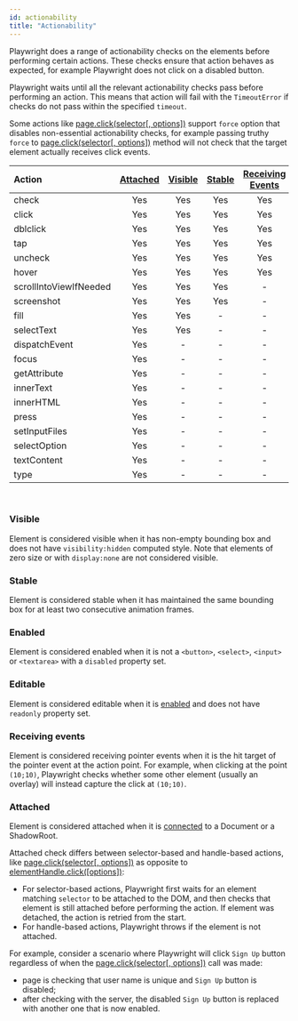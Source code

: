 ```yaml
---
id: actionability
title: "Actionability"
---
```


Playwright does a range of actionability checks on the elements before performing certain actions. These checks ensure that action behaves as expected, for example Playwright does not click on a disabled button.

Playwright waits until all the relevant actionability checks pass before performing an action. This means that action will fail with the `TimeoutError` if checks do not pass within the specified `timeout`.

Some actions like [page.click(selector[, options])](./api/class-page.mdx#pageclickselector-options) support `force` option that disables non-essential actionability checks, for example passing truthy `force` to [page.click(selector[, options])](./api/class-page.mdx#pageclickselector-options) method will not check that the target element actually receives click events.

| Action | [Attached] | [Visible] | [Stable] | [Receiving Events] | [Enabled] | [Editable] |
| :- | :-: | :-: | :-: | :-: | :-: | :-: |
| check | Yes | Yes | Yes | Yes | Yes | - |
| click | Yes | Yes | Yes | Yes | Yes | - |
| dblclick | Yes | Yes | Yes | Yes | Yes | - |
| tap | Yes | Yes | Yes | Yes | Yes | - |
| uncheck | Yes | Yes | Yes | Yes | Yes | - |
| hover | Yes | Yes | Yes | Yes | - | - |
| scrollIntoViewIfNeeded | Yes | Yes | Yes | - | - | - |
| screenshot | Yes | Yes | Yes | - | - | - |
| fill | Yes | Yes | - | - | Yes | Yes |
| selectText | Yes | Yes | - | - | - | - |
| dispatchEvent | Yes | - | - | - | - | - |
| focus | Yes | - | - | - | - | - |
| getAttribute | Yes | - | - | - | - | - |
| innerText | Yes | - | - | - | - | - |
| innerHTML | Yes | - | - | - | - | - |
| press | Yes | - | - | - | - | - |
| setInputFiles | Yes | - | - | - | - | - |
| selectOption | Yes | - | - | - | - | - |
| textContent | Yes | - | - | - | - | - |
| type | Yes | - | - | - | - | - |

<br/>

### Visible

Element is considered visible when it has non-empty bounding box and does not have `visibility:hidden` computed style. Note that elements of zero size or with `display:none` are not considered visible.

### Stable

Element is considered stable when it has maintained the same bounding box for at least two consecutive animation frames.

### Enabled

Element is considered enabled when it is not a `<button>`, `<select>`, `<input>` or `<textarea>` with a `disabled` property set.

### Editable

Element is considered editable when it is [enabled] and does not have `readonly` property set.

### Receiving events

Element is considered receiving pointer events when it is the hit target of the pointer event at the action point. For example, when clicking at the point `(10;10)`, Playwright checks whether some other element (usually an overlay) will instead capture the click at `(10;10)`.

### Attached

Element is considered attached when it is [connected](https://developer.mozilla.org/en-US/docs/Web/API/Node/isConnected) to a Document or a ShadowRoot.

Attached check differs between selector-based and handle-based actions, like [page.click(selector[, options])](./api/class-page.mdx#pageclickselector-options) as opposite to [elementHandle.click([options])](./api/class-elementhandle.mdx#elementhandleclickoptions):
- For selector-based actions, Playwright first waits for an element matching `selector` to be attached to the DOM, and then checks that element is still attached before performing the action. If element was detached, the action is retried from the start.
- For handle-based actions, Playwright throws if the element is not attached.

For example, consider a scenario where Playwright will click `Sign Up` button regardless of when the [page.click(selector[, options])](./api/class-page.mdx#pageclickselector-options) call was made:
- page is checking that user name is unique and `Sign Up` button is disabled;
- after checking with the server, the disabled `Sign Up` button is replaced with another one that is now enabled.

[Visible]: #visible "Visible"
[Stable]: #stable "Stable"
[Enabled]: #enabled "Enabled"
[Editable]: #editable "Editable"
[Receiving Events]: #receiving-events "Receiving Events"
[Attached]: #attached "Attached"

[Accessibility]: ./api/class-accessibility.mdx "Accessibility"
[Browser]: ./api/class-browser.mdx "Browser"
[BrowserContext]: ./api/class-browsercontext.mdx "BrowserContext"
[BrowserServer]: ./api/class-browserserver.mdx "BrowserServer"
[BrowserType]: ./api/class-browsertype.mdx "BrowserType"
[CDPSession]: ./api/class-cdpsession.mdx "CDPSession"
[ChromiumBrowser]: ./api/class-chromiumbrowser.mdx "ChromiumBrowser"
[ChromiumBrowserContext]: ./api/class-chromiumbrowsercontext.mdx "ChromiumBrowserContext"
[ChromiumCoverage]: ./api/class-chromiumcoverage.mdx "ChromiumCoverage"
[ConsoleMessage]: ./api/class-consolemessage.mdx "ConsoleMessage"
[Dialog]: ./api/class-dialog.mdx "Dialog"
[Download]: ./api/class-download.mdx "Download"
[ElementHandle]: ./api/class-elementhandle.mdx "ElementHandle"
[FileChooser]: ./api/class-filechooser.mdx "FileChooser"
[FirefoxBrowser]: ./api/class-firefoxbrowser.mdx "FirefoxBrowser"
[Frame]: ./api/class-frame.mdx "Frame"
[JSHandle]: ./api/class-jshandle.mdx "JSHandle"
[Keyboard]: ./api/class-keyboard.mdx "Keyboard"
[Logger]: ./api/class-logger.mdx "Logger"
[Mouse]: ./api/class-mouse.mdx "Mouse"
[Page]: ./api/class-page.mdx "Page"
[Playwright]: ./api/class-playwright.mdx "Playwright"
[Request]: ./api/class-request.mdx "Request"
[Response]: ./api/class-response.mdx "Response"
[Route]: ./api/class-route.mdx "Route"
[Selectors]: ./api/class-selectors.mdx "Selectors"
[TimeoutError]: ./api/class-timeouterror.mdx "TimeoutError"
[Touchscreen]: ./api/class-touchscreen.mdx "Touchscreen"
[Video]: ./api/class-video.mdx "Video"
[WebKitBrowser]: ./api/class-webkitbrowser.mdx "WebKitBrowser"
[WebSocket]: ./api/class-websocket.mdx "WebSocket"
[Worker]: ./api/class-worker.mdx "Worker"
[Element]: https://developer.mozilla.org/en-US/docs/Web/API/element "Element"
[Evaluation Argument]: ./core-concepts.mdx#evaluationargument "Evaluation Argument"
[Promise]: https://developer.mozilla.org/en-US/docs/Web/JavaScript/Reference/Global_Objects/Promise "Promise"
[iterator]: https://developer.mozilla.org/en-US/docs/Web/JavaScript/Reference/Iteration_protocols "Iterator"
[origin]: https://developer.mozilla.org/en-US/docs/Glossary/Origin "Origin"
[selector]: https://developer.mozilla.org/en-US/docs/Web/CSS/CSS_Selectors "selector"
[Serializable]: https://developer.mozilla.org/en-US/docs/Web/JavaScript/Reference/Global_Objects/JSON/stringify#Description "Serializable"
[UIEvent.detail]: https://developer.mozilla.org/en-US/docs/Web/API/UIEvent/detail "UIEvent.detail"
[UnixTime]: https://en.wikipedia.org/wiki/Unix_time "Unix Time"
[xpath]: https://developer.mozilla.org/en-US/docs/Web/XPath "xpath"

[Array]: https://developer.mozilla.org/en-US/docs/Web/JavaScript/Reference/Global_Objects/Array "Array"
[boolean]: https://developer.mozilla.org/en-US/docs/Web/JavaScript/Data_structures#Boolean_type "Boolean"
[Buffer]: https://nodejs.org/api/buffer.html#buffer_class_buffer "Buffer"
[ChildProcess]: https://nodejs.org/api/child_process.html "ChildProcess"
[Error]: https://nodejs.org/api/errors.html#errors_class_error "Error"
[EventEmitter]: https://nodejs.org/api/events.html#events_class_eventemitter "EventEmitter"
[function]: https://developer.mozilla.org/en-US/docs/Web/JavaScript/Reference/Global_Objects/Function "Function"
[Map]: https://developer.mozilla.org/en-US/docs/Web/JavaScript/Reference/Global_Objects/Map "Map"
[null]: https://developer.mozilla.org/en-US/docs/Web/JavaScript/Reference/Global_Objects/null "null"
[number]: https://developer.mozilla.org/en-US/docs/Web/JavaScript/Data_structures#Number_type "Number"
[Object]: https://developer.mozilla.org/en-US/docs/Web/JavaScript/Reference/Global_Objects/Object "Object"
[Promise]: https://developer.mozilla.org/en-US/docs/Web/JavaScript/Reference/Global_Objects/Promise "Promise"
[Readable]: https://nodejs.org/api/stream.html#stream_class_stream_readable "Readable"
[RegExp]: https://developer.mozilla.org/en-US/docs/Web/JavaScript/Reference/Global_Objects/RegExp "RegExp"
[string]: https://developer.mozilla.org/en-US/docs/Web/JavaScript/Data_structures#String_type "string"
[URL]: https://nodejs.org/api/url.html "URL"